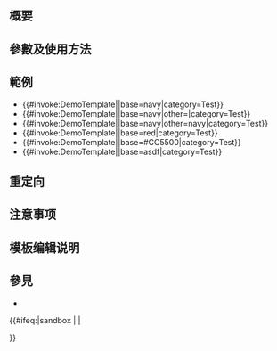 <includeonly><!-- 在這裡加入模板的保護標識 --></includeonly><noinclude>{{Documentation subpage}}</noinclude>
<!-- 在本行下編輯模板說明 -->
== 概要 ==

== 參數及使用方法 ==

== 範例 ==
* {{#invoke:DemoTemplate|{{BASEPAGENAME}}|base=navy|category=Test}}
* {{#invoke:DemoTemplate|{{BASEPAGENAME}}|base=navy|other=|category=Test}}
* {{#invoke:DemoTemplate|{{BASEPAGENAME}}|base=navy|other=navy|category=Test}}
* {{#invoke:DemoTemplate|{{BASEPAGENAME}}|base=red|category=Test}}
* {{#invoke:DemoTemplate|{{BASEPAGENAME}}|base=#CC5500|category=Test}}
* {{#invoke:DemoTemplate|{{BASEPAGENAME}}|base=asdf|category=Test}}
== 重定向 ==

== 注意事项 ==

== 模板编辑说明 ==

== 參見 ==
*  {{Tlx|Ensure AA contrast ratio}}

<includeonly>{{#ifeq:{{SUBPAGENAME}}|sandbox | |
<!-- 本行下加入模板的分類，跨維基連結加入Wikidata（參見[[Wikipedia:Wikidata]]） -->

}}</includeonly>